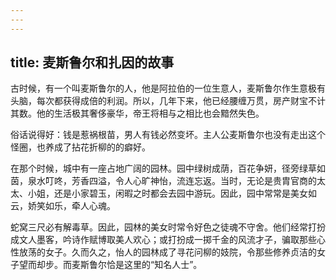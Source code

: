 ```yaml
---
---
---
```

title: 麦斯鲁尔和扎因的故事
---



古时候，有一个叫麦斯鲁尔的人，他是阿拉伯的一位生意人，麦斯鲁尔作生意极有头脑，每次都获得成倍的利润。所以，几年下来，他已经腰缠万贯，房产财宝不计其数。他的生活极其奢侈豪华，帝王将相与之相比也会黯然失色。

俗话说得好：钱是惹祸根苗，男人有钱必然变坏。主人公麦斯鲁尔也没有走出这个怪圈，也养成了拈花折柳的的癖好。

在那个时候，城中有一座占地广阔的园林。园中绿树成荫，百花争妍，径旁绿草如茵，泉水叮咚，芳香四溢，令人心旷神怡，流连忘返。当时，无论是贵胄官商的太太、小姐，还是小家碧玉，闲暇之时都会去园中游玩。因此，园中常常是美女如云，娇笑如乐，牵人心魂。

蛇窝三尺必有解毒草。因此，园林的美女时常令好色之徒魂不守舍。他们经常打扮成文人墨客，吟诗作赋博取美人欢心；或打扮成一掷千金的风流才子，骗取那些心性放荡的女子。久而久之，怡人的园林成了寻花问柳的妓院，令那些修养贞洁的女子望而却步。而麦斯鲁尔恰是这里的“知名人士”。